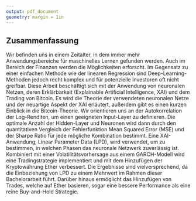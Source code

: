 ```yaml
---
output: pdf_document
geometry: margin = 1in
---
```



## Zusammenfassung

Wir befinden uns in einem Zeitalter, in dem immer mehr Anwendungsbereiche für maschinelles Lernen gefunden werden. Auch im Bereich der Finanzen werden die Möglichkeiten erforscht. Im Gegensatz zu einer einfachen Methode wie der linearen Regression sind Deep-Learning-Methoden jedoch recht komplex und für potenzielle Investoren oft nicht greifbar. Diese Arbeit beschäftigt sich mit der Anwendung von neuronalen Netzen, deren Erklärbarkeit (Explainable Artificial Intelligence, XAI) und dem Trading von Bitcoin. Es wird die Theorie der verwendeten neuronalen Netze und der neuartige Aspekt der XAI erläutert, außerdem gibt es einen kurzen Einblick in die Bitcoin-Theorie. Wir orientieren uns an der Autokorrelation der Log-Renditen, um einen geeigneten Input-Layer zu definieren. Die optimale Anzahl der Hidden-Layer und Neuronen wird dann durch den quantitativen Vergleich der Fehlerfunktion Mean Squared Error (MSE) und der Sharpe Ratio für jede mögliche Kombination bestimmt. Eine XAI-Anwendung, Linear Parameter Data (LPD), wird verwendet, um zu bestimmen, in welchen Phasen das neuronale Netzwerk zuverlässig ist. Kombiniert mit einer Volatilitätsvorhersage aus einem GARCH-Modell wird eine Tradingstrategie implementiert und mit dem Hinzufügen der Kryptowährung Ether verbessert. Die Ergebnisse sind vielversprechend, da die Einbeziehung von LPD zu einem Mehrwert im Rahmen dieser Bachelorarbeit führt. Darüber hinaus ermöglicht das Hinzufügen von Trades, welche auf Ether basieren, sogar eine bessere Performance als eine reine Buy-and-Hold Strategie.